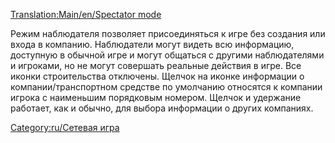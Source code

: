 [[Translation:Main/en/Spectator mode]]
{{en/-}}
[[Category:ru/Сетевая игра]]

Режим наблюдателя позволяет присоединяться к игре без создания или входа в компанию. Наблюдатели могут видеть всю информацию, доступную в обычной игре и могут общаться с другими наблюдателями и игроками, но не могут совершать реальные действия в игре. Все иконки строительства отключены. Щелчок на иконке информации о компании/транспортном средстве по умолчанию относятся к компании игрока с наименьшим порядковым номером. Щелчок и удержание работает, как и обычно, для выбора информации о других компаниях.